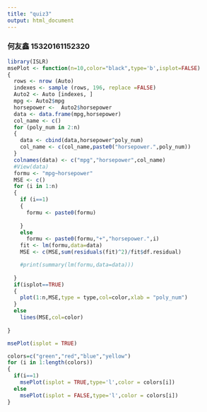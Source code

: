 ```yaml
---
title: "quiz3"
output: html_document
---
```

### 何友鑫 15320161152320
```r
library(ISLR)
msePlot <- function(n=10,color="black",type='b',isplot=FALSE)
{
  rows <- nrow (Auto)    
  indexes <- sample (rows, 196, replace =FALSE)   
  Auto2 <- Auto [indexes, ]    
  mpg <- Auto2$mpg
  horsepower <-  Auto2$horsepower
  data <- data.frame(mpg,horsepower)
  col_name <- c()
  for (poly_num in 2:n) 
  {
    data <- cbind(data,horsepower^poly_num)
    col_name <- c(col_name,paste0("horsepower.",poly_num))
  }
  colnames(data) <- c("mpg","horsepower",col_name)
  #View(data)
  formu <- "mpg~horsepower"
  MSE <- c()
  for (i in 1:n) 
  {
    if (i==1)
    {
      formu <- paste0(formu)
      
    }
    else
      formu <- paste0(formu,"+","horsepower.",i)
    fit <- lm(formu,data=data)
    MSE <- c(MSE,sum(residuals(fit)^2)/fit$df.residual)

    #print(summary(lm(formu,data=data)))
    
  }
  if(isplot==TRUE)
  { 
    plot(1:n,MSE,type = type,col=color,xlab = "poly_num")
  }
  else
    lines(MSE,col=color)
 
}
```
```r
msePlot(isplot = TRUE)
```
```r
colors=c("green","red","blue","yellow")
for (i in 1:length(colors)) 
{
  if(i==1)
    msePlot(isplot = TRUE,type='l',color = colors[i])
  else
    msePlot(isplot = FALSE,type='l',color = colors[i])
}

```
